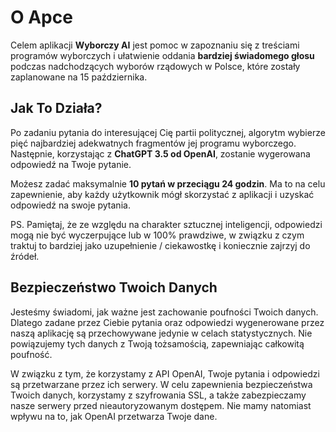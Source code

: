 # O Apce

Celem aplikacji **Wyborczy AI** jest pomoc w zapoznaniu się z treściami programów wyborczych i ułatwienie oddania **bardziej świadomego głosu** podczas nadchodzących wyborów rządowych w Polsce, które zostały zaplanowane na 15 października.

## Jak To Działa?

Po zadaniu pytania do interesującej Cię partii politycznej, algorytm wybierze pięć najbardziej adekwatnych fragmentów jej programu wyborczego. Następnie, korzystając z **ChatGPT 3.5 od OpenAI**, zostanie wygerowana odpowiedź na Twoje pytanie.

Możesz zadać maksymalnie **10 pytań w przeciągu 24 godzin**. Ma to na celu zapewnienie, aby każdy użytkownik mógł skorzystać z aplikacji i uzyskać odpowiedź na swoje pytania.

PS. Pamiętaj, że ze względu na charakter sztucznej inteligencji, odpowiedzi mogą nie być wyczerpujące lub w 100% prawdziwe, w związku z czym traktuj to bardziej jako uzupełnienie / ciekawostkę i koniecznie zajrzyj do źródeł.

## Bezpieczeństwo Twoich Danych

Jesteśmy świadomi, jak ważne jest zachowanie poufności Twoich danych. Dlatego zadane przez Ciebie pytania oraz odpowiedzi wygenerowane przez naszą aplikację są przechowywane jedynie w celach statystycznych. Nie powiązujemy tych danych z Twoją tożsamością, zapewniając całkowitą poufność.

W związku z tym, że korzystamy z API OpenAI, Twoje pytania i odpowiedzi są przetwarzane przez ich serwery. W celu zapewnienia bezpieczeństwa Twoich danych, korzystamy z szyfrowania SSL, a także zabezpieczamy nasze serwery przed nieautoryzowanym dostępem. Nie mamy natomiast wpływu na to, jak OpenAI przetwarza Twoje dane.
